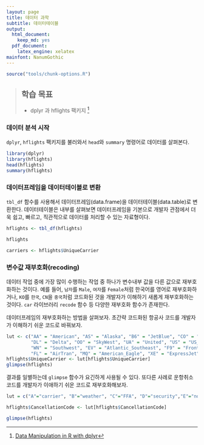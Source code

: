 ```yaml
---
layout: page
title: 데이터 과학
subtitle: 데이터테이블
output:
  html_document: 
    keep_md: yes
  pdf_document:
    latex_engine: xelatex
mainfont: NanumGothic
---
```



```r
source("tools/chunk-options.R")
```
> ## 학습 목표 {.objectives}
>
> * dplyr 과 hflights 팩키지 [^data-camp-dplyr]

### 데이터 분석 시작

`dplyr`, `hflights` 팩키지를 불러와서 `head`와 `summary` 명령어로 데이터를 살펴본다.

``` r
library(dplyr)
library(hflights)
head(hflights)
summary(hflights)
```

### 데이터프레임을 데이터테이블로 변환

`tbl_df` 함수를 사용해서 데이터프레임(data.frame)을 데이터테이블(data.table)로 변환한다. 
데이터테이블은 내부를 살펴보면 데이터프레임을 기본으로 개발자 관점에서 더욱 쉽고, 빠르고, 직관적으로
데이터를 처리할 수 있는 자료형이다.

``` r
hflights <- tbl_df(hflights)

hflights

carriers <- hflights$UniqueCarrier
```

### 변수값 재부호화(recoding)

데이터 작업 중에 가장 많이 수행하는 작업 중 하나가 변수내부 값을 다른 값으로 재부호화하는 것이다.
예를 들어, `남자`를 `Male`, `여자`를 `Female`처럼 한국어를 영어로 재부호화하거나,
`KO`를 `한국`, `CN`을 `중국`처럼 코드화된 것을 개발자가 이해하기 새롭게 재부호화하는 것이다.
`car` 라이브러리 `recode` 함수 등 다양한 재부호화 함수가 존재한다. 

데이터프레임의 재부호화하는 방법을 살펴보자. 초간략 코드화된 항공사 코드를 개발자가 이해하기 쉬운
코드로 바꿔보자.

``` r
lut <- c("AA" = "American", "AS" = "Alaska", "B6" = "JetBlue", "CO" = "Continental", 
         "DL" = "Delta", "OO" = "SkyWest", "UA" = "United", "US" = "US_Airways", 
         "WN" = "Southwest", "EV" = "Atlantic_Southeast", "F9" = "Frontier", 
         "FL" = "AirTran", "MQ" = "American_Eagle", "XE" = "ExpressJet", "YV" = "Mesa")
hflights$UniqueCarrier <- lut[hflights$UniqueCarrier]         
glimpse(hflights)
```

결과를 일별하는데 `glimpse` 함수가 요긴하게 사용될 수 있다.
또다른 사례로 운항취소 코드를 개발자가 이애하기 쉬운 코드로 재부호화해보자.

``` r
lut = c("A"="carrier", "B"="weather", "C"="FFA", "D"="security","E"="not cancelled")

hflights$CancellationCode <- lut[hflights$CancellationCode]

glimpse(hflights)
```


[^data-camp-dplyr]: [Data Manipulation in R with dplyr](https://www.datacamp.com/courses/dplyr-data-manipulation-r-tutorial)